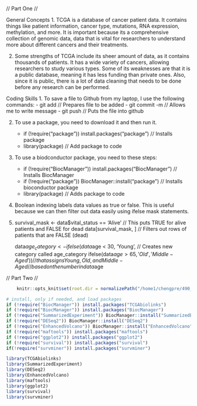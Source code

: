 
// Part One //


General Concepts
1. TCGA is a database of cancer patient data. It contains things like patient information, cancer type, 
mutations, RNA expression, methylation, and more. It is important because its a comprehensive collection 
of genomic data, data that is vital for researchers to understand more about different cancers and their 
treatments. 

2. Some strengths of TCGA include its sheer amount of data, as it contains thousands of patients. It has a wide variety of cancers, allowing researchers to study various types. Some of its weaknesses are that it is a public database, meaning it has less funding than private ones. Also, since it is public, there is a lot of data cleaning that needs to be done before any research can be performed.

Coding Skills
1. To save a file to Github from my laptop, I use the following commands:
    - git add         // Prepares file to be added
    - git commit -m   // Allows me to write message
    - git push        // Puts the file into github
    
2. To use a package, you need to download it and then run it.
    - if (!require("package")) install.packages("package")    // Installs package
    - library(package)                                        // Add package to code
    
3. To use a biodconductor package, you need to these steps:
    - if (!require("BiocManager")) install.packages("BiocManager")    // Installs BiocManager
    - if (!require("package")) BiocManager::install("package")        // Installs bioconductor package
    - library(package)                                                // Adds package to code

4. Boolean indexing labels data values as true or false. This is useful because we can then filter out data easily using ifelse mask statements.

5. survival_mask <- data$vital_status == 'Alive'  // This puts TRUE for alive patients and FALSE for dead
   data[survival_mask, ]                          // Filters out rows of patients that are FALSE (dead)
   
   data$age_category <- ifelse(data$age < 30, 'Young',              // Creates new category called age_category
                      ifelse(data$age > 65, 'Old', 'Middle-Aged'))  // that assigns Young, Old, and Middle-Aged
                                                                    // based on the number in data$age
                                                                    

// Part Two //


```r
    knitr::opts_knit$set(root.dir = normalizePath("/home1/chengpre/490_cluster/analysis_data")) 
```


```r
# install, only if needed, and load packages 
if (!require("BiocManager")) install.packages("TCGAbiolinks")
if (!require("BiocManager")) install.packages("BiocManager")
if (!require("SummarizedExperiment")) BiocManager::install("SummarizedExperiment")
if (!require("DESeq2")) BiocManager::install("DESeq2")
if (!require("EnhancedVolcano")) BiocManager::install("EnhancedVolcano")
if (!require("maftools")) install.packages("maftools")
if (!require("ggplot2")) install.packages("ggplot2")
if (!require("survival")) install.packages("survival")
if(!require("survminer")) install.packages("survminer")

library(TCGAbiolinks)
library(SummarizedExperiment)
library(DESeq2)
library(EnhancedVolcano)
library(maftools)
library(ggplot2)
library(survival)
library(survminer)
```


















   